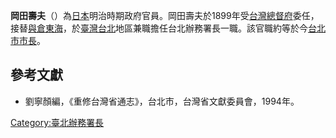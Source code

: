 '''岡田壽夫'''（{{bd|?||?}}）為[[大日本帝国|日本]]明治時期政府官員。岡田壽夫於1899年受[[台灣總督府|台灣總督府]]委任，接替[[與倉東海|與倉東海]]，於[[台灣日治時期|臺灣]][[台北|台北]]地區兼職擔任台北辦務署長一職。該官職約等於今[[台北市市長|台北市市長]]。
{{start box}}
{{s-before|[[與倉東海|與倉東海]]}}
{{s-title|[[臺北市市長|台北辦務署長]]|1899年上任}}
{{s-after|[[續彥三|續彥三]]}}
{{end box}}

==參考文獻==
*劉寧顏編，《重修台灣省通志》，台北市，台灣省文獻委員會，1994年。

[[Category:臺北辦務署長|Category:臺北辦務署長]]